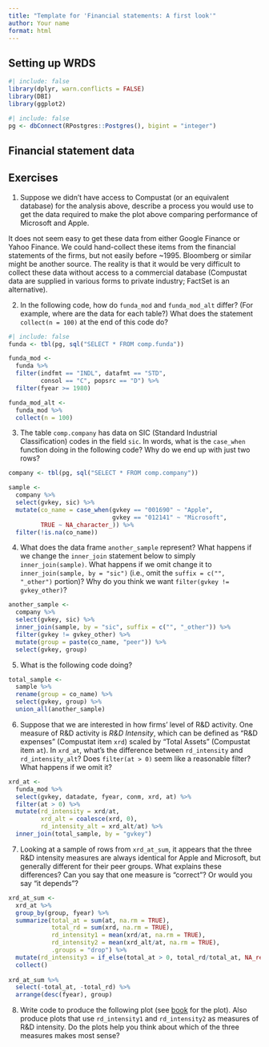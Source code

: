```yaml
---
title: "Template for 'Financial statements: A first look'"
author: Your name
format: html
---
```


## Setting up WRDS

```r
#| include: false
library(dplyr, warn.conflicts = FALSE)
library(DBI)
library(ggplot2)
```


```r
#| include: false
pg <- dbConnect(RPostgres::Postgres(), bigint = "integer")
```

## Financial statement data

## Exercises

1. Suppose we didn't have access to Compustat (or an equivalent database) for the analysis above, describe a process you would use to get the data required to make the plot above comparing performance of Microsoft and Apple.

It does not seem easy to get these data from either Google Finance or Yahoo Finance.
We could hand-collect these items from the financial statements of the firms, but not easily before ~1995.
Bloomberg or similar might be another source.
The reality is that it would be very difficult to collect these data without access to a commercial database (Compustat data are supplied in various forms to private industry; FactSet is an alternative).

2. In the following code, how do `funda_mod` and `funda_mod_alt` differ?
(For example, where are the data for each table?)
What does the statement `collect(n = 100)` at the end of this code do?

```r
#| include: false
funda <- tbl(pg, sql("SELECT * FROM comp.funda"))

funda_mod <-
  funda %>%
  filter(indfmt == "INDL", datafmt == "STD",
         consol == "C", popsrc == "D") %>%
  filter(fyear >= 1980)

funda_mod_alt <-
  funda_mod %>%
  collect(n = 100)
```

3. The table `comp.company` has data on SIC (Standard Industrial Classification) codes in the field `sic`.
In words, what is the `case_when` function doing in the following code?
Why do we end up with just two rows?

```r
company <- tbl(pg, sql("SELECT * FROM comp.company"))

sample <-
  company %>%
  select(gvkey, sic) %>%
  mutate(co_name = case_when(gvkey == "001690" ~ "Apple",
                             gvkey == "012141" ~ "Microsoft",
         TRUE ~ NA_character_)) %>%
  filter(!is.na(co_name))
```

4. What does the data frame `another_sample` represent?
What happens if we change the `inner_join` statement below to simply `inner_join(sample)`.
What happens if we omit change it to `inner_join(sample, by = "sic")` (i.e., omit the `suffix = c("", "_other")` portion)?
Why do you think we want `filter(gvkey != gvkey_other)`?

```r
another_sample <-
  company %>%
  select(gvkey, sic) %>%
  inner_join(sample, by = "sic", suffix = c("", "_other")) %>%
  filter(gvkey != gvkey_other) %>%
  mutate(group = paste(co_name, "peer")) %>%
  select(gvkey, group)
```

5. What is the following code doing?

```r
total_sample <-
  sample %>%
  rename(group = co_name) %>%
  select(gvkey, group) %>%
  union_all(another_sample)
```

6. Suppose that we are interested in how firms' level of R&D activity. 
One measure of R&D activity is *R&D Intensity*, which can be defined as "R&D expenses" (Compustat item `xrd`) scaled by "Total Assets" (Compustat item `at`). 
In `xrd_at`, what's the difference between `rd_intensity` and `rd_intensity_alt`?
Does `filter(at > 0)` seem like a reasonable filter?
What happens if we omit it?

```r
xrd_at <-
  funda_mod %>%
  select(gvkey, datadate, fyear, conm, xrd, at) %>%
  filter(at > 0) %>%
  mutate(rd_intensity = xrd/at,
         xrd_alt = coalesce(xrd, 0),
         rd_intensity_alt = xrd_alt/at) %>%
  inner_join(total_sample, by = "gvkey") 
```

7. Looking at a sample of rows from `xrd_at_sum`, it appears that the three R&D intensity measures are always identical for Apple and Microsoft, but generally different for their peer groups.
What explains these differences?
Can you say that one measure is "correct"? 
Or would you say "it depends"?

```r
xrd_at_sum <-
  xrd_at %>%
  group_by(group, fyear) %>%
  summarize(total_at = sum(at, na.rm = TRUE),
            total_rd = sum(xrd, na.rm = TRUE),
            rd_intensity1 = mean(xrd/at, na.rm = TRUE),
            rd_intensity2 = mean(xrd_alt/at, na.rm = TRUE),
            .groups = "drop") %>%
  mutate(rd_intensity3 = if_else(total_at > 0, total_rd/total_at, NA_real_)) %>%
  collect()
  
xrd_at_sum %>%
  select(-total_at, -total_rd) %>%
  arrange(desc(fyear), group)
```

8. Write code to produce the following plot (see [book](https://iangow.github.io/far_book/fin-state.html#exercises-8) for the plot).
Also produce plots that use `rd_intensity1` and `rd_intensity2` as measures of R&D intensity.
Do the plots help you think about which of the three measures makes most sense?